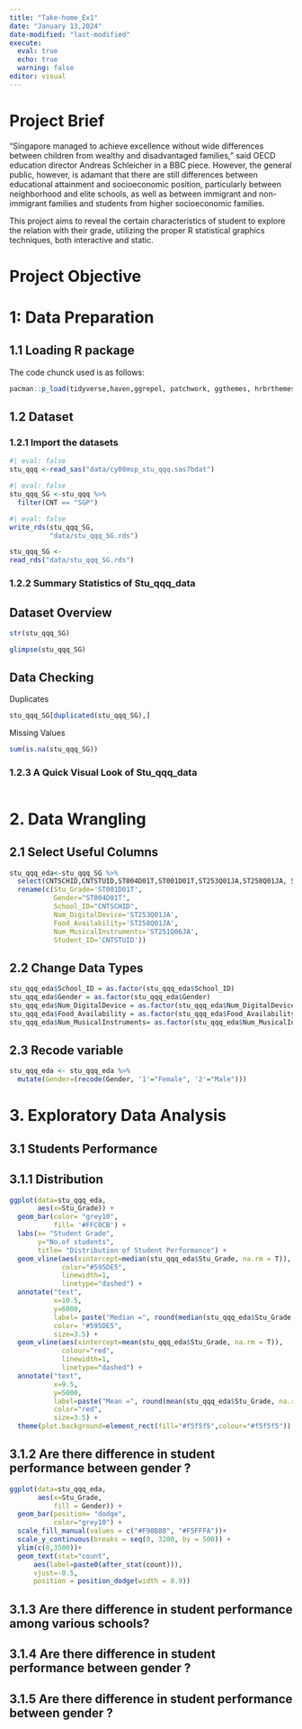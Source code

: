```yaml
---
title: "Take-home_Ex1"
date: "January 13,2024"
date-modified: "last-modified"
execute: 
  eval: true 
  echo: true
  warning: false
editor: visual 
---
```


# Project Brief

"Singapore managed to achieve excellence without wide differences between children from wealthy and disadvantaged families," said OECD education director Andreas Schleicher in a BBC piece. However, the general public, however, is adamant that there are still differences between educational attainment and socioeconomic position, particularly between neighborhood and elite schools, as well as between immigrant and non-immigrant families and students from higher socioeconomic families.

This project aims to reveal the certain characteristics of student to explore the relation with their grade, utilizing the proper R statistical graphics techniques, both interactive and static.

# Project Objective

# 1: Data Preparation

## 1.1 Loading R package

The code chunck used is as follows:

```r
pacman::p_load(tidyverse,haven,ggrepel, patchwork, ggthemes, hrbrthemes)
```

## 1.2 Dataset

### 1.2.1 Import the datasets

```r
#| eval: false
stu_qqq <-read_sas("data/cy08msp_stu_qqq.sas7bdat")
```

```r
#| eval: false
stu_qqq_SG <-stu_qqq %>%
  filter(CNT == "SGP")
```

```r
#| eval: false
write_rds(stu_qqq_SG,
          "data/stu_qqq_SG.rds")
```

```r
stu_qqq_SG <- 
read_rds("data/stu_qqq_SG.rds")
```

### 1.2.2 Summary Statistics of Stu_qqq_data

::: panel-tabset
## Dataset Overview

```r
str(stu_qqq_SG)
```

```r
glimpse(stu_qqq_SG)
```

## Data Checking

Duplicates

```r
stu_qqq_SG[duplicated(stu_qqq_SG),]
```

Missing Values

```r
sum(is.na(stu_qqq_SG))
```
:::

### 1.2.3 A Quick Visual Look of Stu_qqq_data

```r

```

# 2. Data Wrangling

## 2.1 Select Useful Columns  

```r
stu_qqq_eda<-stu_qqq_SG %>%
  select(CNTSCHID,CNTSTUID,ST004D01T,ST001D01T,ST253Q01JA,ST258Q01JA, ST251Q06JA)%>%
  rename(c(Stu_Grade='ST001D01T', 
           Gender="ST004D01T", 
           School_ID="CNTSCHID", 
           Num_DigitalDevice='ST253Q01JA',
           Food_Availability='ST258Q01JA',
           Num_MusicalInstruments='ST251Q06JA', 
           Student_ID='CNTSTUID'))
```

## 2.2 Change Data Types 

```r
stu_qqq_eda$School_ID = as.factor(stu_qqq_eda$School_ID)
stu_qqq_eda$Gender = as.factor(stu_qqq_eda$Gender)
stu_qqq_eda$Num_DigitalDevice = as.factor(stu_qqq_eda$Num_DigitalDevice)
stu_qqq_eda$Food_Availability = as.factor(stu_qqq_eda$Food_Availability)
stu_qqq_eda$Num_MusicalInstruments= as.factor(stu_qqq_eda$Num_MusicalInstruments)
```

## 2.3 Recode variable 

```r
stu_qqq_eda <- stu_qqq_eda %>%
  mutate(Gender=(recode(Gender, '1'="Female", '2'="Male")))
```

# 3. Exploratory Data Analysis 

## 3.1 Students Performance 

## 3.1.1 Distribution 

```r
ggplot(data=stu_qqq_eda, 
       aes(x=Stu_Grade)) +
  geom_bar(color= "grey10",
           fill= '#FFC0CB') +
  labs(x= "Student Grade",
       y="No.of students",
       title= "Distribution of Student Performance") +
  geom_vline(aes(xintercept=median(stu_qqq_eda$Stu_Grade, na.rm = T)), 
             color="#595DE5", 
             linewidth=1, 
             linetype="dashed") + 
  annotate("text", 
           x=10.5, 
           y=6000, 
           label= paste("Median =", round(median(stu_qqq_eda$Stu_Grade, na.rm = T), 3)), 
           color= "#595DE5", 
           size=3.5) +
  geom_vline(aes(xintercept=mean(stu_qqq_eda$Stu_Grade, na.rm = T)),
             colour="red",
             linewidth=1,
             linetype="dashed") +
  annotate("text",
           x=9.5,
           y=5000,
           label=paste("Mean =", round(mean(stu_qqq_eda$Stu_Grade, na.rm = T), 3)),
           color="red",
           size=3.5) +
  theme(plot.background=element_rect(fill="#f5f5f5",colour="#f5f5f5"))
```

## 3.1.2 Are there difference in student performance between gender ? 

```r
ggplot(data=stu_qqq_eda, 
       aes(x=Stu_Grade,
           fill = Gender)) +
  geom_bar(position= "dodge",
           color="grey10") +
  scale_fill_manual(values = c("#F98B88", "#F5FFFA"))+
  scale_y_continuous(breaks = seq(0, 3200, by = 500)) +
  ylim(c(0,3500))+
  geom_text(stat="count", 
      aes(label=paste0(after_stat(count))),
      vjust=-0.5,
      position = position_dodge(width = 0.9))

```

## 3.1.3 Are there difference in student performance among various schools?

## 3.1.4 Are there difference in student performance between gender ? 

## 3.1.5 Are there difference in student performance between gender ? 
